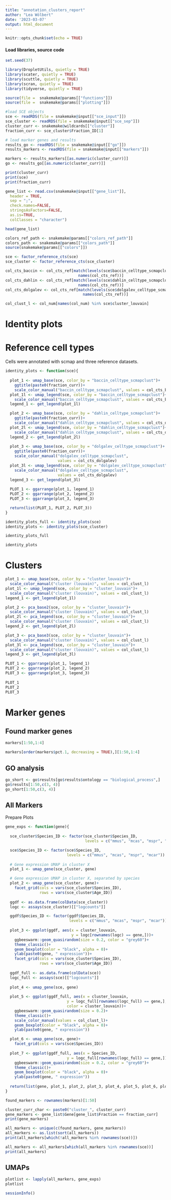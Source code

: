 ```yaml
---
title: "annotation_clusters_report"
author: "Lea Wölbert"
date: '2023-03-07'
output: html_document
---
```


```r
knitr::opts_chunk$set(echo = TRUE)
```

#### Load libraries, source code 

```r
set.seed(37)
```

```r
library(DropletUtils, quietly = TRUE) 
library(scater, quietly = TRUE) 
library(scuttle, quietly = TRUE) 
library(scran, quietly = TRUE) 
library(tidyverse, quietly = TRUE) 
```

```r
source(file =  snakemake@params[["functions"]])
source(file =  snakemake@params[["plotting"]])
```

```r

#load SCE objects
sce <- readRDS(file = snakemake@input[["sce_input"]])
sce_cluster <- readRDS(file = snakemake@input[["sce_sep"]])
cluster_curr <- snakemake@wildcards[["cluster"]]
fraction_curr <- sce_cluster$Fraction_ID[1]

# load marker genes and results
results_go <- readRDS(file = snakemake@input[["go"]])
results_markers <- readRDS(file = snakemake@input[["markers"]])

markers <- results_markers[[as.numeric(cluster_curr)]]
go <- results_go[[as.numeric(cluster_curr)]]

print(cluster_curr)
print(sce)
print(fraction_curr)

gene_list <- read.csv(snakemake@input[["gene_list"]], 
  header = TRUE, 
  sep = ";", 
  check.names=FALSE, 
  stringsAsFactors=FALSE, 
  as.is=TRUE, 
  colClasses = "character")

head(gene_list)
```

```r
colors_ref_path <- snakemake@params[["colors_ref_path"]]
colors_path <- snakemake@params[["colors_path"]]
source(snakemake@params[["colors"]])
```

```r

sce <- factor_reference_cts(sce)
sce_cluster <- factor_reference_cts(sce_cluster)

col_cts_baccin <- col_cts_ref[match(levels(sce$baccin_celltype_scmapclust), 
                                names(col_cts_ref))]
col_cts_dahlin <- col_cts_ref[match(levels(sce$dahlin_celltype_scmapclust), 
                                names(col_cts_ref))]
col_cts_dolgalev <- col_cts_ref[match(levels(sce$dolgalev_celltype_scmapclust),
                                  names(col_cts_ref))]

col_clust_l <- col_num[names(col_num) %in% sce$cluster_louvain]

```

# Identity plots

# Reference cell types 

Cells were annotated with scmap and three reference datasets.

```r

identity_plots <- function(sce){
  
  plot_1 <- umap_base(sce, color_by = "baccin_celltype_scmapclust")+ 
    ggtitle(paste0(fraction_curr))+
    scale_color_manual("baccin_celltype_scmapclust", values = col_cts_baccin)
  plot_1l <- umap_legend(sce, color_by = "baccin_celltype_scmapclust")+
    scale_color_manual("baccin_celltype_scmapclust", values = col_cts_baccin)
  legend_1 <- get_legend(plot_1l)

  plot_2 <- umap_base(sce, color_by = "dahlin_celltype_scmapclust")+
    ggtitle(paste0(fraction_curr))+
    scale_color_manual("dahlin_celltype_scmapclust", values = col_cts_dahlin)
  plot_2l <- umap_legend(sce, color_by = "dahlin_celltype_scmapclust")+
    scale_color_manual("dahlin_celltype_scmapclust", values = col_cts_dahlin)
  legend_2 <- get_legend(plot_2l)
  
  plot_3 <- umap_base(sce, color_by = "dolgalev_celltype_scmapclust")+ 
    ggtitle(paste0(fraction_curr))+
    scale_color_manual("dolgalev_celltype_scmapclust",
                       values = col_cts_dolgalev)
  plot_3l <- umap_legend(sce, color_by = "dolgalev_celltype_scmapclust")+
    scale_color_manual("dolgalev_celltype_scmapclust", 
                       values = col_cts_dolgalev)
  legend_3 <- get_legend(plot_3l)
  
  PLOT_1 <- ggarrange(plot_1, legend_1)
  PLOT_2 <- ggarrange(plot_2, legend_2)
  PLOT_3 <- ggarrange(plot_3, legend_3)

  return(list(PLOT_1, PLOT_2, PLOT_3))
}

identity_plots_full <- identity_plots(sce)
identity_plots <- identity_plots(sce_cluster)

```

```r
identity_plots_full
```

```r
identity_plots
```

# Clusters

```r

plot_1 <- umap_base(sce, color_by = "cluster_louvain")+ 
  scale_color_manual("cluster (louvain)", values = col_clust_l)
plot_1l <- umap_legend(sce, color_by = "cluster_louvain")+
  scale_color_manual("cluster (louvain)", values = col_clust_l)
legend_1 <- get_legend(plot_1l)

plot_2 <- pca_base2(sce, color_by = "cluster_louvain")+ 
  scale_color_manual("cluster (louvain)", values = col_clust_l)
plot_2l <- pca_legend(sce, color_by = "cluster_louvain")+
  scale_color_manual("cluster (louvain)", values = col_clust_l)
legend_2 <- get_legend(plot_2l)

plot_3 <- pca_base3(sce, color_by = "cluster_louvain")+ 
  scale_color_manual("cluster (louvain)", values = col_clust_l)
plot_3l <- pca_legend(sce, color_by = "cluster_louvain")+
  scale_color_manual("cluster (louvain)", values = col_clust_l)
legend_3 <- get_legend(plot_3l)

PLOT_1 <- ggarrange(plot_1, legend_1)
PLOT_2 <- ggarrange(plot_2, legend_2)
PLOT_3 <- ggarrange(plot_3, legend_3)
  
PLOT_1
PLOT_2
PLOT_3
```

# Marker genes

## Found marker genes

```r
markers[1:50,1:4]
```

```r
markers[order(markers$pct.1, decreasing = TRUE),][1:50,1:4]
```

## GO analysis

```r
go_short <- go$results[go$results$ontology == "biological_process",]
go$results[1:50,c(3, 4)]
go_short[1:50,c(3, 4)]
```

## All Markers

Prepare Plots

```r

gene_exps <- function(gene){
  
  sce_cluster$Species_ID <- factor(sce_cluster$Species_ID,
                                   levels = c("mmus", "mcas", "mspr", "mcar"))

  sce$Species_ID <- factor(sce$Species_ID,
                           levels = c("mmus", "mcas", "mspr", "mcar"))
  
  # Gene expression UMAP in cluster X
  plot_1 <- umap_gene(sce_cluster, gene)

  # Gene expression UMAP in cluster X, separated by species
  plot_2 <- umap_gene(sce_cluster, gene)+
    facet_grid(cols = vars(sce_cluster$Species_ID),
               rows = vars(sce_cluster$Age_ID))
  
  ggdf <- as.data.frame(colData(sce_cluster))
  logc <- assays(sce_cluster)[["logcounts"]]

  ggdf$Species_ID <- factor(ggdf$Species_ID,
                            levels = c("mmus", "mcas", "mspr", "mcar"))
  
  plot_3 <- ggplot(ggdf, aes(x = cluster_louvain,
                             y = logc[rownames(logc) == gene,]))+
    ggbeeswarm::geom_quasirandom(size = 0.2, color = "grey60")+
    theme_classic()+
    geom_boxplot(color = "black", alpha = 0)+
    ylab(paste0(gene, " expression"))+
    facet_grid(cols = vars(sce_cluster$Species_ID),
               rows = vars(sce_cluster$Age_ID))
  
  ggdf_full <- as.data.frame(colData(sce))
  logc_full <- assays(sce)[["logcounts"]]
  
  plot_4 <- umap_gene(sce, gene)
  
  plot_5 <- ggplot(ggdf_full, aes(x = cluster_louvain,
                           y = logc_full[rownames(logc_full) == gene,], 
                           color = cluster_louvain))+
    ggbeeswarm::geom_quasirandom(size = 0.2)+
    theme_classic()+
    scale_color_manual(values = col_clust_l)+
    geom_boxplot(color = "black", alpha = 0)+
    ylab(paste0(gene, " expression"))

  plot_6 <- umap_gene(sce, gene)+
    facet_grid(cols = vars(sce$Species_ID))
  
  plot_7 <- ggplot(ggdf_full, aes(x = Species_ID,
                           y = logc_full[rownames(logc_full) == gene,]))+
    ggbeeswarm::geom_quasirandom(size = 0.2, color = "grey60")+
    theme_classic()+
    geom_boxplot(color = "black", alpha = 0)+
    ylab(paste0(gene, " expression"))
  
  return(list(gene, plot_1, plot_2, plot_3, plot_4, plot_5, plot_6, plot_7))
}

```

```r
found_markers <- rownames(markers)[1:50]

cluster_curr_char <- paste0("cluster_", cluster_curr)
gene_markers <- gene_list$Gene[gene_list$Fraction == fraction_curr]
print(gene_markers)

all_markers <- unique(c(found_markers, gene_markers))
all_markers <- as.list(sort(all_markers))
print(all_markers[which(!all_markers %in% rownames(sce))])

all_markers <- all_markers[which(all_markers %in% rownames(sce))]
print(all_markers)
```

## UMAPs

```r
plotlist <- lapply(all_markers, gene_exps)
plotlist
```

```r
sessionInfo()
```